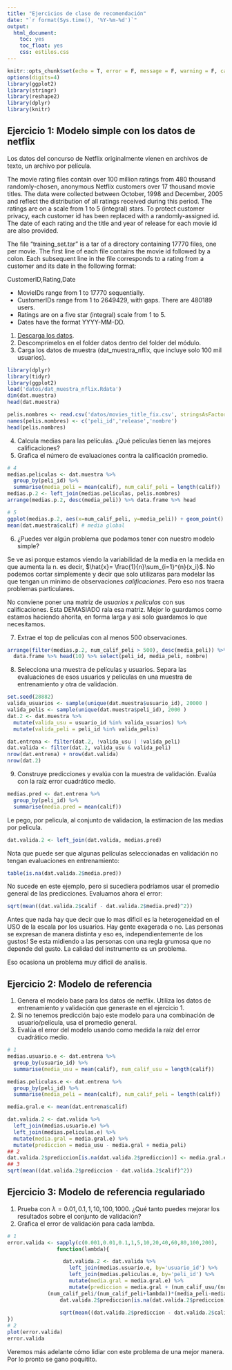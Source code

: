 ```yaml
---
title: "Ejercicios de clase de recomendación"
date: "`r format(Sys.time(), '%Y-%m-%d')`"
output: 
  html_document:
    toc: yes
    toc_float: yes
    css: estilos.css
---
```


```r
knitr::opts_chunk$set(echo = T, error = F, message = F, warning = F, cache = T)
options(digits=4)
library(ggplot2)
library(stringr)
library(reshape2)
library(dplyr)
library(knitr)
```

## Ejercicio 1: Modelo simple con los datos de netflix

Los datos del concurso de Netflix originalmente vienen en archivos de texto, un archivo por película.

The movie rating files contain over 100 million ratings from 480 thousand
randomly-chosen, anonymous Netflix customers over 17 thousand movie titles.  The
data were collected between October, 1998 and December, 2005 and reflect the
distribution of all ratings received during this period.  The ratings are on a
scale from 1 to 5 (integral) stars. To protect customer privacy, each customer
id has been replaced with a randomly-assigned id.  The date of each rating and
the title and year of release for each movie id are also provided.

The file "training_set.tar" is a tar of a directory containing 17770 files, one
per movie.  The first line of each file contains the movie id followed by a
colon.  Each subsequent line in the file corresponds to a rating from a customer
and its date in the following format:

CustomerID,Rating,Date

- MovieIDs range from 1 to 17770 sequentially.
- CustomerIDs range from 1 to 2649429, with gaps. There are 480189 users.
- Ratings are on a five star (integral) scale from 1 to 5.
- Dates have the format YYYY-MM-DD.

1. [Descarga los datos](https://drive.google.com/open?id=0B58pFa0ldIHJR2RWTFJXVnp6VEE).
2. Descomprímelos en el folder datos dentro del folder del módulo.
3. Carga los datos de muestra (dat_muestra_nflix, que incluye solo 100 mil usuarios).

```r
library(dplyr)
library(tidyr)
library(ggplot2)
load('datos/dat_muestra_nflix.Rdata')
dim(dat.muestra)
head(dat.muestra)

pelis.nombres <- read.csv('datos/movies_title_fix.csv', stringsAsFactors = FALSE, header=FALSE)
names(pelis.nombres) <- c('peli_id','release','nombre')
head(pelis.nombres)
```


4. Calcula medias para las películas. ¿Qué películas tienen las mejores calificaciones? 
5. Grafica el número de evaluaciones contra la calificación promedio.

```r
# 4
medias.peliculas <- dat.muestra %>% 
  group_by(peli_id) %>% 
  summarise(media_peli = mean(calif), num_calif_peli = length(calif))
medias.p.2 <- left_join(medias.peliculas, pelis.nombres)
arrange(medias.p.2, desc(media_peli)) %>% data.frame %>% head

# 5
ggplot(medias.p.2, aes(x=num_calif_peli, y=media_peli)) + geom_point()
mean(dat.muestra$calif) # media global
```

6. ¿Puedes ver algún problema que podamos tener con nuestro modelo simple? 

Se ve asi porque estamos viendo la variabilidad de la media en la medida en que aumenta la n.
es decir, $\hat{x}= \frac{1}{n}\sum_{i=1}^{n}{x_i}$. No podemos cortar simplemente y decir que solo utilizaras para modelar las que tengan un minimo de observaciones *calificaciones*. Pero eso nos traera problemas particulares.

No conviene poner una matriz de *usuarios x peliculas* con sus calificaciones. 
Esta DEMASIADO rala esa matriz. Mejor lo guardamos como estamos haciendo ahorita, en forma larga y asi solo guardamos lo que necesitamos.

7. Extrae el top de peliculas con al menos 500 observaciones.

```r
arrange(filter(medias.p.2, num_calif_peli > 500), desc(media_peli)) %>% 
  data.frame %>% head(10) %>% select(peli_id, media_peli, nombre)
```

8. Selecciona una muestra de películas y usuarios. Separa las evaluaciones de esos usuarios y películas en una muestra de entrenamiento y otra de validación. 

```r
set.seed(28882)
valida_usuarios <- sample(unique(dat.muestra$usuario_id), 20000 )
valida_pelis <- sample(unique(dat.muestra$peli_id), 2000 )
dat.2 <- dat.muestra %>%
  mutate(valida_usu = usuario_id %in% valida_usuarios) %>%
  mutate(valida_peli = peli_id %in% valida_pelis)

dat.entrena <- filter(dat.2, !valida_usu | !valida_peli)
dat.valida <- filter(dat.2, valida_usu & valida_peli)
nrow(dat.entrena) + nrow(dat.valida)
nrow(dat.2)
```


9. Construye predicciones y evalúa con la muestra de validación. Evalúa con la raíz error cuadrático medio.

```r
medias.pred <- dat.entrena %>%
  group_by(peli_id) %>%
  summarise(media.pred = mean(calif))
```

Le pego, por pelicula, al conjunto de validacion, la estimacion de las medias por pelicula.
```r
dat.valida.2 <- left_join(dat.valida, medias.pred)
```

Nota que puede ser que algunas películas seleccionadas en validación no tengan evaluaciones en entrenamiento:
```r
table(is.na(dat.valida.2$media.pred))
```
No sucede en este ejemplo, pero si sucediera podríamos usar el promedio general de las predicciones. Evaluamos ahora el error:

```r
sqrt(mean((dat.valida.2$calif - dat.valida.2$media.pred)^2))
```

Antes que nada hay que decir que lo mas dificil es la heterogeneidad en el USO de la escala por los usuarios. Hay gente exagerada o no. Las personas se expresan de manera distinta y eso es, independientemente de los gustos! Se esta midiendo a las personas con una regla grumosa que no depende del gusto. La calidad del instrumento es un problema.

Eso ocasiona un problema muy dificil de analisis. 

## Ejercicio 2: Modelo de referencia

1. Genera el modelo base para los datos de netflix. Utiliza los datos de entrenamiento
y validación que generaste en el ejercicio 1. 
2. Si no tenemos predicción bajo este modelo para una combinación de usuario/película, usa el 
promedio general.
3. Evalúa el error del modelo usando como medida la raíz del error cuadrático medio.

```r
# 1
medias.usuario.e <- dat.entrena %>% 
  group_by(usuario_id) %>% 
  summarise(media_usu = mean(calif), num_calif_usu = length(calif))

medias.peliculas.e <- dat.entrena %>% 
  group_by(peli_id) %>% 
  summarise(media_peli = mean(calif), num_calif_peli = length(calif))

media.gral.e <- mean(dat.entrena$calif)

dat.valida.2 <- dat.valida %>%
  left_join(medias.usuario.e) %>%
  left_join(medias.peliculas.e) %>%
  mutate(media.gral = media.gral.e) %>%
  mutate(prediccion = media_usu - media.gral + media_peli)
## 2
dat.valida.2$prediccion[is.na(dat.valida.2$prediccion)] <- media.gral.e
## 3
sqrt(mean((dat.valida.2$prediccion - dat.valida.2$calif)^2))
```

## Ejercicio 3: Modelo de referencia regulariado

1. Prueba con $\lambda=0.01,0.1,1,10,100,1000$. ¿Qué tanto puedes mejorar los 
resultados sobre el conjunto de validación?
2. Grafica el error de validación para cada lambda.

```r
# 1
error.valida <- sapply(c(0.001,0.01,0.1,1,5,10,20,40,60,80,100,200), 
                function(lambda){

                  dat.valida.2 <- dat.valida %>%
                    left_join(medias.usuario.e, by='usuario_id') %>%
                    left_join(medias.peliculas.e, by='peli_id') %>%
                    mutate(media.gral = media.gral.e) %>%
                    mutate(prediccion = media.gral + (num_calif_usu/(num_calif_usu+lambda))*(media_usu - media.gral) +
             (num_calif_peli/(num_calif_peli+lambda))*(media_peli-media.gral))
                 dat.valida.2$prediccion[is.na(dat.valida.2$prediccion)] <- media.gral.e
  
                 sqrt(mean((dat.valida.2$prediccion - dat.valida.2$calif)^2))
})
# 2
plot(error.valida)
error.valida
```

Veremos más adelante cómo lidiar con este problema de una mejor manera. Por lo pronto se gano poquitito.